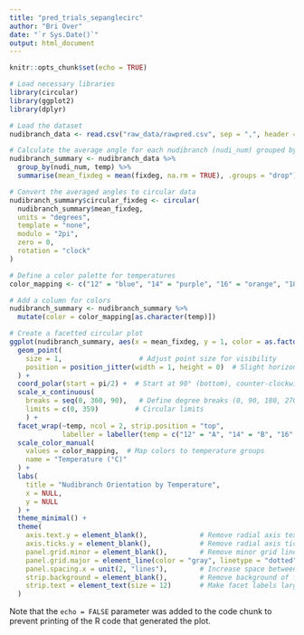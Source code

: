 ```yaml
---
title: "pred_trials_sepanglecirc"
author: "Bri Over"
date: "`r Sys.Date()`"
output: html_document
---
```


```r
knitr::opts_chunk$set(echo = TRUE)
```

```r
# Load necessary libraries
library(circular)
library(ggplot2)
library(dplyr)

# Load the dataset
nudibranch_data <- read.csv("raw_data/rawpred.csv", sep = ",", header = TRUE)

# Calculate the average angle for each nudibranch (nudi_num) grouped by temperature
nudibranch_summary <- nudibranch_data %>%
  group_by(nudi_num, temp) %>%
  summarise(mean_fixdeg = mean(fixdeg, na.rm = TRUE), .groups = "drop")

# Convert the averaged angles to circular data
nudibranch_summary$circular_fixdeg <- circular(
  nudibranch_summary$mean_fixdeg,
  units = "degrees",
  template = "none",
  modulo = "2pi",
  zero = 0,
  rotation = "clock"
)

# Define a color palette for temperatures
color_mapping <- c("12" = "blue", "14" = "purple", "16" = "orange", "18" = "red")

# Add a column for colors
nudibranch_summary <- nudibranch_summary %>%
  mutate(color = color_mapping[as.character(temp)])

# Create a facetted circular plot
ggplot(nudibranch_summary, aes(x = mean_fixdeg, y = 1, color = as.factor(temp))) +
  geom_point(
    size = 1,                   # Adjust point size for visibility
    position = position_jitter(width = 1, height = 0)  # Slight horizontal jitter for stacking
  ) +
  coord_polar(start = pi/2) +  # Start at 90° (bottom), counter-clockwise rotation
  scale_x_continuous(
    breaks = seq(0, 360, 90),   # Define degree breaks (0, 90, 180, 270)
    limits = c(0, 359)         # Circular limits
    ) +
  facet_wrap(~temp, ncol = 2, strip.position = "top", 
             labeller = labeller(temp = c("12" = "A", "14" = "B", "16" = "C", "18" = "D"))) +  # Change facet labels to A, B, C, D
  scale_color_manual(
    values = color_mapping,  # Map colors to temperature groups
    name = "Temperature (°C)"
  ) +
  labs(
    title = "Nudibranch Orientation by Temperature",
    x = NULL,
    y = NULL
  ) +
  theme_minimal() +
  theme(
    axis.text.y = element_blank(),             # Remove radial axis text
    axis.ticks.y = element_blank(),            # Remove radial axis ticks
    panel.grid.minor = element_blank(),        # Remove minor grid lines
    panel.grid.major = element_line(color = "gray", linetype = "dotted"),
    panel.spacing.x = unit(2, "lines"),        # Increase space between facets
    strip.background = element_blank(),        # Remove background of facet labels
    strip.text = element_text(size = 12)       # Make facet labels larger
  )


```


Note that the `echo = FALSE` parameter was added to the code chunk to prevent printing of the R code that generated the plot.
